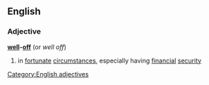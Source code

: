 ==English==
===Adjective===
'''[[well]]-[[off]]'''  (or ''well off'')
#in [[fortunate]] [[circumstance]]s, especially having [[financial]] [[security]]
[[Category:English adjectives]]